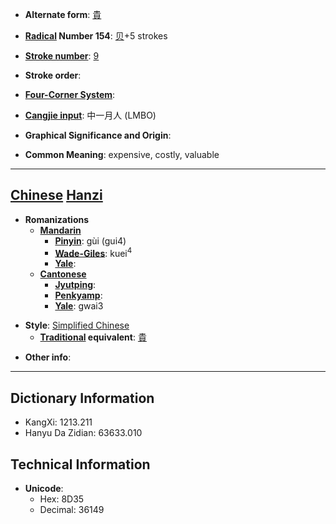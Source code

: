 * '''Alternate form''': [[貴]]

* '''[[Wiktionary:Chinese radical index| Radical]] Number 154''': [[Wiktionary:Chinese radical index 贝|贝]]+5 strokes

* '''[[Wiktionary:Chinese total strokes index|Stroke number]]''': [[Wiktionary:Chinese total strokes index 9|9]]

* '''Stroke order''': 

* '''[[Wiktionary:Chinese four corner index|Four-Corner System]]''': 

* '''[[Wiktionary:Chinese Cangjie index|Cangjie input]]''': 中一月人 (LMBO)

* '''Graphical Significance and Origin''': 

* '''Common Meaning''': expensive, costly, valuable

----

== [[Chinese]] [[Hanzi]] ==

* '''Romanizations'''
** '''[[Mandarin]]'''
*** '''[[Pinyin]]''': gùi (gui4)
*** '''[[Wade-Giles]]''': kuei<sup>4</sup>
*** '''[[Yale]]''': 
** '''[[Cantonese]]'''
*** '''[[Jyutping]]''':
*** '''[[Penkyamp]]''': 
*** '''[[Yale]]''': gwai3

* '''Style''': [[Simplified Chinese]] 
** '''[[Traditional Chinese|Traditional]] equivalent''': [[貴]]

* '''Other info''': 

----

== Dictionary Information ==

* KangXi: 1213.211
* Hanyu Da Zidian: 63633.010

== Technical Information ==

* '''Unicode''':
** Hex: 8D35
** Decimal: 36149